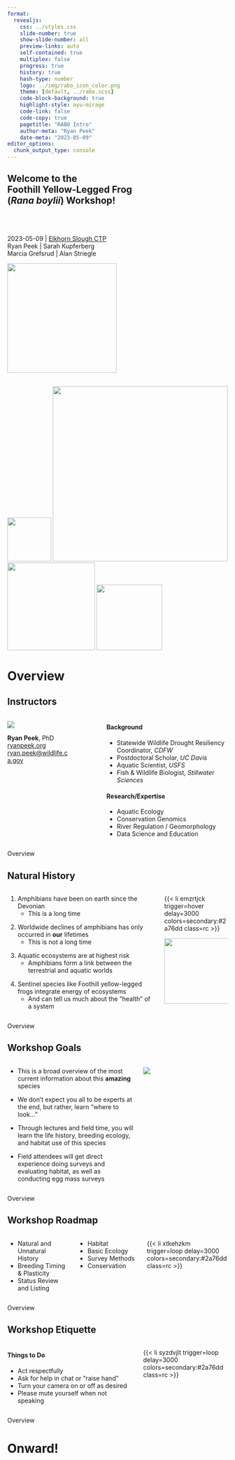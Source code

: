 ```yaml
---
format: 
  revealjs:
    css: ../styles.css
    slide-number: true
    show-slide-number: all
    preview-links: auto
    self-contained: true
    multiplex: false
    progress: true
    history: true
    hash-type: number
    logo: ../img/rabo_icon_color.png
    theme: [default, ../rabo.scss]
    code-block-background: true
    highlight-style: ayu-mirage
    code-link: false
    code-copy: true
    pagetitle: "RABO Intro"
    author-meta: "Ryan Peek"
    date-meta: "2023-05-09"
editor_options: 
  chunk_output_type: console
---
```


::: {.my-title background-color="#111111"}
# [Welcome to the <br /> Foothill Yellow-Legged Frog<br />(*Rana boylii*) Workshop!]{.r-fit-text .light-yellow}{background-image="../img/nfa_iowa_hill_pano_reduced.jpg" background-size="contain" background-position="top" background-opacity="0.85" background-color="#fff69f"}

<br>
<br>

::: {.my-gray}
[2023-05-09 | [Elkhorn Slough CTP](http://www.elkhornsloughctp.org/training/show_train_detail.php?TRAIN_ID=Ec66CMJ)]{}<br />
Ryan Peek | Sarah Kupferberg <br />
Marcia Grefsrud | Alan Striegle
:::

![](../img/rabo_adult_dark_transparent.png){.absolute bottom=200 right=0 width=250}
<br>
<br>

![](../img/CDFW-Insignia-146x193.png){.absolute bottom="0" right="0" width="100"} ![](https://sfpuc.org/themes/custom/sfwater/img/scm_logo.svg){.absolute bottom="0" right="140" width="400"} ![](../img/elkhorn_logo_sml.gif){.absolute bottom="0" right="600" width="200"} ![](../img/eastbay_icon.png){.absolute bottom="0" right="900" width="150"}

:::


# Overview {background-color="#001B44"}

## Instructors {.smaller background-color="#FFFCEB"}

::: {.columns .pv4}
::: {.column width="30%"}
::: {.tc}
![](../img/ryan_gill_netting_seki.png ){.br-100}

**Ryan Peek**, PhD<br /> [ryanpeek.org](https://ryanpeek.org)<br /> [ryan.peek\@wildlife.ca.gov](mailto:ryan.peek@wildlife.ca.gov)
:::
:::

::: {.column width="10%"}
:::

::: {.column width="60%"}
::: {.fragment}
#### **Background**

-   [Statewide Wildlife Drought Resiliency Coordinator]{.b .green}, *CDFW*
-   Postdoctoral Scholar, *UC Davis*
-   Aquatic Scientist, *USFS*
-   Fish & Wildlife Biologist, *Stillwater Sciences*
:::
::: {.fragment .mt1}
#### **Research/Expertise**

-   Aquatic Ecology
-   Conservation Genomics
-   River Regulation / Geomorphology
-   [Data Science]{.b} and Education
:::
:::
:::

::: footer
Overview
:::

## Natural History {.smaller background-color="#FFFCEB"}

::: {.columns .pv4}
::: {.column width="70%"}
1.  Amphibians have been on [earth]{.b .blue} since the [Devonian]{.b .dark-gray} 
    -   This is a long time

::: {.fragment .mt1}
2.  Worldwide declines of [amphibians]{.b .orange} has only occurred in **our** lifetimes
    -   This is not a long time
:::

::: {.fragment .mt1}
3.  [Aquatic ecosystems]{.b .blue} are at highest risk
    -   Amphibians form a link between the terrestrial and aquatic worlds
:::

::: {.fragment .mt1}
4.  [Sentinel]{.b .orange} species like Foothill yellow-legged frogs integrate energy of ecosystems
    - And can tell us much about the "health" of a system
:::
:::

::: {.column .tc .pv5 .relative width="30%"}
{{< li emzrtjck trigger=hover delay=3000 colors=secondary:#2a76dd class=rc >}}

![](../img/frog_general_green.svg){width=150}
:::
:::

::: footer
Overview
:::

## Workshop Goals {.smaller background-color="#FFFCEB"}

::: {.columns .pv4}
::: {.column width="60%"}
-   This is a broad overview of the most current information about this **amazing** species

::: {.fragment .mt1}
-   We don't expect you all to be experts at the end, but rather, learn "[where to look...]{.b .blue}"
:::

::: {.fragment .mt1}
-   Through [lectures]{.b .blue} and [field time]{.b .green}, you will learn the life history, breeding ecology, and habitat use of this species
:::

::: {.fragment .mt1}
-   Field attendees will get direct [experience]{.b .green} doing surveys and evaluating habitat, as well as conducting egg mass surveys
:::

:::

::: {.column .tc .pv5 width="40%"}


![](../img/rabo_eggs_sfy_dark.jpg){.br-100}

:::
:::

::: footer
Overview
:::

## Workshop Roadmap {.smaller background-color="#FFFCEB"}

::: {.columns .pv4}
::: {.column width="30%" .incremental}
 
 - Natural and Unnatural History
 - Breeding Timing & Plasticity
 - Status Review and Listing

 
:::
::: {.column width="30%" .incremental}
 
 - Habitat
 - Basic Ecology
 - Survey Methods
 - Conservation
 
:::
::: {.column .tc .pv4 width="40%"}
{{< li xtkehzkm trigger=loop delay=3000 colors=secondary:#2a76dd class=rc >}}
:::
:::

::: footer
Overview
:::

## Workshop Etiquette {.smaller background-color="#FFFCEB"}

::: {.columns .pv4}
::: {.column width="60%"}
#### [**Things to Do**]{.green}

::: {.incremental}
-   Act respectfully
-   Ask for help in chat or "raise hand"
-   Turn your camera on or off as desired
-   Please mute yourself when not speaking
:::
:::

::: {.column .tc .pv5 width="40%"}
{{< li syzdvjlt trigger=loop delay=3000 colors=secondary:#2a76dd class=rc >}}
:::
:::

::: footer
Overview
:::


# Onward! {background-color="#001B44"}

